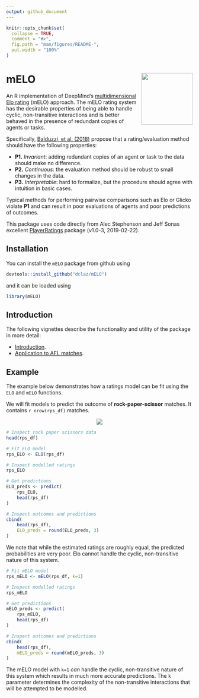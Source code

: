```yaml
---
output: github_document
---
```


<!-- README.md is generated from README.Rmd. Please edit that file -->

```r
knitr::opts_chunk$set(
  collapse = TRUE,
  comment = "#>",
  fig.path = "man/figures/README-",
  out.width = "100%"
)
```

# mELO <img src='man/figures/logo.png' align="right" height="139" />

<!-- badges: start -->
<!-- badges: end -->

An R implementation of DeepMind's [multidimensional Elo rating](https://arxiv.org/abs/1806.02643)
(mELO) approach. The mELO rating system has the desirable properties of being able 
    to handle cyclic, non-transitive interactions and is better behaved in the presence of 
    redundant copies of agents or tasks. 
    
Specifically, [Balduzzi, et al. (2018)](https://arxiv.org/abs/1806.02643) propose that a rating/evaluation method should have the following properties:

* **P1.** *Invariant*: adding redundant copies of an agent or task to the data should make no difference.
* **P2.** *Continuous*: the evaluation method should be robust to small changes in the data.
* **P3.** *Interpretable*: hard to formalize, but the procedure should agree with intuition in basic cases.
    
Typical methods for performing pairwise comparisons such as Elo or Glicko 
violate **P1** and can result in poor evaluations of agents and poor predictions 
of outcomes.
    
This package uses code directly from Alec Stephenson and Jeff Sonas excellent 
[PlayerRatings](https://cran.r-project.org/package=PlayerRatings) package (v1.0-3, 2019-02-22).

## Installation

You can install the `mELO` package from github using

```r
devtools::install_github("dclaz/mELO")
```
and it can be loaded using 
```r
library(mELO)
```


## Introduction

The following vignettes describe the functionality and utility of the package
in more detail:

* [Introduction](vignettes/introduction.html). 
* [Application to AFL matches](vignettes/afl.html).


## Example

The example below demonstrates how a ratings model can be fit using the `ELO` 
and `mELO` functions.

We will fit models to predict the outcome of **rock-paper-scissor** matches. It 
contains `r nrow(rps_df)` matches. 
<p align="center">
  <img src="vignettes/images/rps.png">
</p>


```r
# Inspect rock paper scissors data
head(rps_df)

# Fit ELO model
rps_ELO <- ELO(rps_df)

# Inspect modelled ratings
rps_ELO

# Get predictions
ELO_preds <- predict(
    rps_ELO,
    head(rps_df)
)

# Inspect outcomes and predictions
cbind(
    head(rps_df),
    ELO_preds = round(ELO_preds, 3)
)
```
We note that while the estimated ratings are roughly equal, the predicted 
probabilities are very poor. Elo cannot handle the cyclic, non-transitive 
nature of this system.

```r
# Fit mELO model
rps_mELO <- mELO(rps_df, k=1)

# Inspect modelled ratings
rps_mELO

# Get predictions
mELO_preds <- predict(
    rps_mELO,
    head(rps_df)
)

# Inspect outcomes and predictions
cbind(
    head(rps_df),
    mELO_preds = round(mELO_preds, 3)
)
```

The mELO model with `k=1` *can* handle the cyclic, non-transitive 
nature of this system which results in much more accurate predictions. The `k` 
parameter determines the complexity of the non-transitive interactions that will 
be attempted to be modelled.

